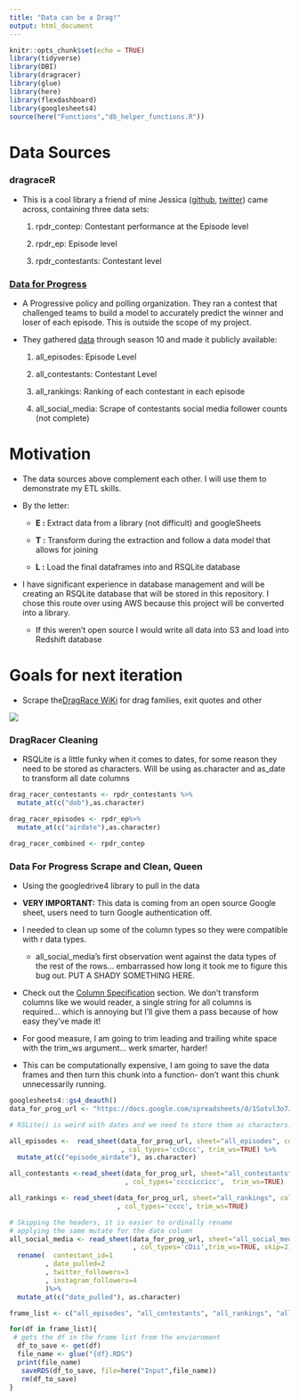 ```yaml
---
title: "Data can be a Drag!"
output: html_document
---
```


```r
knitr::opts_chunk$set(echo = TRUE)
library(tidyverse)
library(DBI)
library(dragracer)
library(glue)
library(here)
library(flexdashboard)
library(googlesheets4)
source(here("Functions","db_helper_functions.R"))
```

# Data Sources

### dragraceR

-   This is a cool library a friend of mine Jessica ([github](https://github.com/jalavery), [twitter](https://twitter.com/jessicalavs)) came across, containing three data sets:

    1.  rpdr_contep: Contestant performance at the Episode level

    2.  rpdr_ep: Episode level

    3.  rpdr_contestants: Contestant level

### [Data for Progress](https://www.dataforprogress.org/)

-   A Progressive policy and polling organization. They ran a contest that challenged teams to build a model to accurately predict the winner and loser of each episode. This is outside the scope of my project.

-   They gathered [data](https://docs.google.com/spreadsheets/d/1Sotvl3o7J_ckKUg5sRiZTqNQn3hPqhepBSeOpMTK15Q/edit#gid=228427306) through season 10 and made it publicly available:

    1.  all_episodes: Episode Level

    2.  all_contestants: Contestant Level

    3.  all_rankings: Ranking of each contestant in each episode

    4.  all_social_media: Scrape of contestants social media follower counts (not complete)

# Motivation

-   The data sources above complement each other. I will use them to demonstrate my ETL skills.

-   By the letter:

    -   **E :** Extract data from a library (not difficult) and googleSheets

    -   **T :** Transform during the extraction and follow a data model that allows for joining

    -   **L :** Load the final dataframes into and RSQLite database

-   I have significant experience in database management and will be creating an RSQLite database that will be stored in this repository. I chose this route over using AWS because this project will be converted into a library.

    -   If this weren't open source I would write all data into S3 and load into Redshift database

# Goals for next iteration

-   Scrape the[DragRace WiKi](https://rupaulsdragrace.fandom.com/wiki/RuPaul%27s_Drag_Race_Wiki) for drag families, exit quotes and other

![](https://64.media.tumblr.com/d016d4a5a6ca854cc186bcc1fe70c0e9/db754f152e7389c3-9b/s500x750/f7dbb99134b1dfa6e475c290dcb61202e1b4c5f1.gifv)

### DragRacer Cleaning

-   RSQLite is a little funky when it comes to dates, for some reason they need to be stored as characters. Will be using as.character and as_date to transform all date columns

```r
drag_racer_contestants <- rpdr_contestants %>% 
  mutate_at(c("dob"),as.character)

drag_racer_episodes <- rpdr_ep%>% 
  mutate_at(c("airdate"),as.character)

drag_racer_combined <- rpdr_contep
```

### Data For Progress Scrape and Clean, Queen

-   Using the googledrive4 library to pull in the data

-   **VERY IMPORTANT:** This data is coming from an open source Google sheet, users need to turn Google authentication off. 

-   I needed to clean up some of the column types so they were compatible with r data types.

    -   all_social_media's first observation went against the data types of the rest of the rows... embarrassed how long it took me to figure this bug out. PUT A SHADY SOMETHING HERE.

-   Check out the [Column Specification](https://googlesheets4.tidyverse.org/reference/range_read.html) section. We don't transform columns like we would reader, a single string for all columns is required... which is annoying but I'll give them a pass because of how easy they've made it!

-   For good measure, I am going to trim leading and trailing white space with the trim_ws argument... werk smarter, harder!

-   This can be computationally expensive, I am going to save the data frames and then turn this chunk into a function- don't want this chunk unnecessarily running.

```r
googlesheets4::gs4_deauth() 
data_for_prog_url <- "https://docs.google.com/spreadsheets/d/1Sotvl3o7J_ckKUg5sRiZTqNQn3hPqhepBSeOpMTK15Q/"

# RSLite() is weird with dates and we need to store them as characters. Will use a simple mutate

all_episodes <-  read_sheet(data_for_prog_url, sheet="all_episodes", col_names=TRUE
                            , col_types='ccDccc', trim_ws=TRUE) %>% 
  mutate_at(c("episode_airdate"), as.character)

all_contestants <-read_sheet(data_for_prog_url, sheet="all_contestants", col_names=TRUE
                             , col_types='cccciccicc',  trim_ws=TRUE)

all_rankings <- read_sheet(data_for_prog_url, sheet="all_rankings", col_names=TRUE
                           , col_types='cccc', trim_ws=TRUE)

# Skipping the headers, it is easier to ordinally rename
# applying the same mutate for the date column
all_social_media <- read_sheet(data_for_prog_url, sheet="all_social_media", col_names=FALSE
                               , col_types='cDii',trim_ws=TRUE, skip=2)%>% 
  rename(  contestant_id=1
         , date_pulled=2
         , twitter_followers=3
         , instagram_followers=4
         )%>% 
  mutate_at(c("date_pulled"), as.character)

frame_list <- c("all_episodes", "all_contestants", "all_rankings", "all_social_media")

for(df in frame_list){
 # gets the df in the frame list from the enviornment 
  df_to_save <- get(df)
  file_name <- glue("{df}.RDS")
  print(file_name)
   saveRDS(df_to_save, file=here("Input",file_name))
   rm(df_to_save)
}

```
